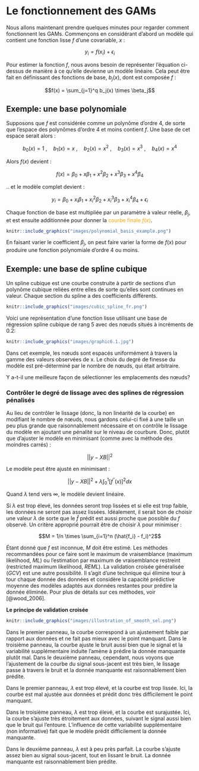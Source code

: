 # Le fonctionnement des GAMs {#fonctionnement}

Nous allons maintenant prendre quelques minutes pour regarder comment fonctionnent les GAMs. Commençons en considérant d'abord un modèle qui contient une fonction lisse $f$ d'une covariable, $x$ :

$$y_i = f(x_i) + \epsilon_i$$

Pour estimer la fonction $f$, nous avons besoin de représenter l'équation ci-dessus de manière à ce qu'elle devienne un modèle linéaire. Cela peut être fait en définissant des fonctions de base, $b_j(x)$, dont est composée $f$ :

$$f(x) = \sum_{j=1}^q b_j(x) \times \beta_j$$

## Exemple: une base polynomiale

Supposons que $f$ est considérée comme un polynôme d'ordre 4, de sorte que l'espace des polynômes d'ordre 4 et moins contient $f$. Une base de cet espace serait alors :

$$b_0(x)=1 \ , \quad b_1(x)=x \ , \quad b_2(x)=x^2 \ , \quad b_3(x)=x^3 \ , \quad b_4(x)=x^4$$

Alors $f(x)$ devient :

$$f(x) = \beta_0 + x\beta_1 +  x^2\beta_2 + x^3\beta_3 + x^4\beta_4$$

.. et le modèle complet devient :

$$y_i = \beta_0 + x_i\beta_1 +  x^2_i\beta_2 + x^3_i\beta_3 + x^4_i\beta_4 + \epsilon_i$$

Chaque fonction de base est multipliée par un paramètre à valeur réelle, $\beta_j$, et est ensuite additionnée pour donner la <font color="orange">courbe finale $f(x)$</font>.

```r
knitr::include_graphics("images/polynomial_basis_example.png")
```

En faisant varier le coefficient $\beta_j$, on peut faire varier la forme de $f(x)$ pour produire une fonction polynomiale d'ordre 4 ou moins.

## Exemple: une base de spline cubique

Un spline cubique est une courbe construite à partir de sections d'un polynôme cubique reliées entre elles de sorte qu'elles sont continues en valeur. Chaque section du spline a des coefficients différents.

```r
knitr::include_graphics("images/cubic_spline_fr.png")
```


Voici une représentation d'une fonction lisse utilisant une base de régression spline cubique de rang 5 avec des nœuds situés à incréments de 0.2:

```r
knitr::include_graphics("images/graphic6.1.jpg")
```


Dans cet exemple, les nœuds sont espacés uniformément à travers la gamme des valeurs observées de x. Le choix du degré de finesse du modèle est pré-déterminé par le nombre de nœuds, qui était arbitraire.

:::puzzle
Y a-t-il une meilleure façon de sélectionner les emplacements des nœuds?
:::

### Contrôler le degré de lissage avec des splines de régression pénalisés

Au lieu de contrôler le lissage (donc, la non linéarité de la courbe) en modifiant le nombre de nœuds, nous gardons celui-ci fixé à une taille un peu plus grande que raisonnablement nécessaire et on contrôle le lissage du modèle en ajoutant une pénalité sur le niveau de courbure. Donc, plutôt que d'ajuster le modèle en minimisant (comme avec la méthode des moindres carrés) :

$$||y - XB||^{2}$$

Le modèle peut être ajusté en minimisant :

$$||y - XB||^{2} + \lambda \int_0^1[f^{''}(x)]^2dx$$

Quand $\lambda$ tend vers $\infty$, le modèle devient linéaire.

Si $\lambda$ est trop élevé, les données seront trop lissées et si elle est trop faible, les données ne seront pas assez lissées. Idéalement, il serait bon de choisir une valeur $\lambda$ de sorte que le $\hat{f}$ prédit est aussi proche que possible du $f$ observé. Un critère approprié pourrait être de choisir $\lambda$ pour minimiser :

$$M = 1/n \times \sum_{i=1}^n (\hat{f_i} - f_i)^2$$

Étant donné que $f$ est inconnue, $M$ doit être estimé. Les méthodes recommandées pour ce faire sont le maximum de vraisemblance (maximum likelihood, *ML*) ou l'estimation par maximum de vraisemblance restreint (restricted maximum likelihood, *REML*). La validation croisée généralisée (*GCV*) est une autre possibilité. Il s'agit d'une technique qui élimine tour à tour chaque donnée des données et considère la capacité prédictive moyenne des modèles adaptés aux données restantes pour prédire la donnée éliminée. Pour plus de détails sur ces méthodes, voir [@wood_2006].

:::explanation
__Le principe de validation croisée__

```r
knitr::include_graphics("images/illustration_of_smooth_sel.png")
```

Dans le premier panneau, la courbe correspond à un ajustement faible par
rapport aux données et ne fait pas mieux avec le point manquant. Dans le
troisième panneau, la courbe ajuste le bruit aussi bien que le signal et
la variabilité supplémentaire induite l'amène à prédire la donnée
manquante plutôt mal. Dans le deuxième panneau, cependant, nous voyons
que l'ajustement de la courbe du signal sous-jacent est très bien, le
lissage passe à travers le bruit et la donnée manquante est
raisonnablement bien prédite.

Dans le premier panneau, $\lambda$ est trop élevé, et la courbe est trop lissée. Ici, la courbe est mal ajustée aux données et prédit donc très difficilement le point manquant. 

Dans le troisième panneau, $\lambda$ est trop élevé, et la courbe est surajustée. Ici, la courbe s'ajuste très étroitement aux données, suivant le signal aussi bien que le bruit qui l'entoure. L'influence de cette variabilité supplémentaire (non informative) fait que le modèle prédit difficilement la donnée manquante. 

Dans le deuxième panneau, $\lambda$ est à peu près parfait. La courbe s'ajuste assez bien au signal sous-jacent, tout en lissant le bruit. La donnée manquante est raisonnablement bien prédite.
:::
